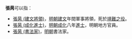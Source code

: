'''張昺'''可以指：
* [[張昺_(建文將領)|張昺 (建文將領)]]，[[明朝|明朝]][[建文|建文]]年間軍事將領，死於[[靖難之役|靖難之役]]。
* [[張昺_(成化進士)|張昺 (成化進士)]]，[[明朝|明朝]][[成化|成化]]八年[[進士|進士]]，明朝地方官員。
* [[張昺_(書法家)|張昺 (書法家)]]，[[明朝|明朝]]書法家。
{{disambig|Cat=二字張姓人名消歧義|B}}